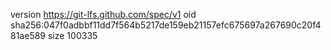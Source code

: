 version https://git-lfs.github.com/spec/v1
oid sha256:047f0adbbf11dd7f564b5217de159eb21157efc675697a267690c20f481ae589
size 100335
